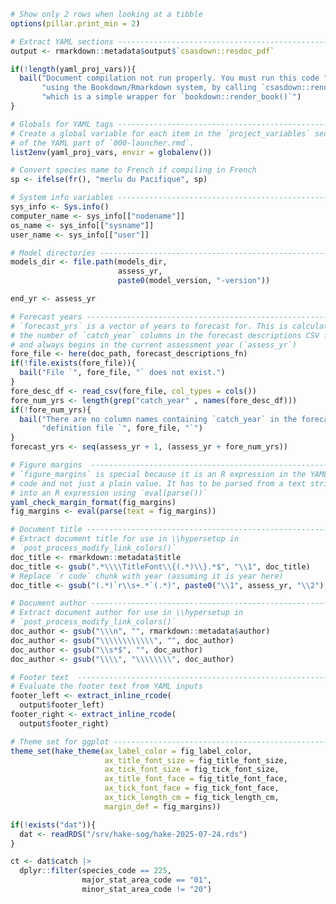 ```r

# Show only 2 rows when looking at a tibble
options(pillar.print_min = 2)

# Extract YAML sections -------------------------------------------------------
output <- rmarkdown::metadata$output$`csasdown::resdoc_pdf`

if(!length(yaml_proj_vars)){
  bail("Document compilation not run properly. You must run this code ",
       "using the Bookdown/Rmarkdown system, by calling `csasdown::render()` ",
       "which is a simple wrapper for `bookdown::render_book()`")
}

# Globals for YAML tags -------------------------------------------------------
# Create a global variable for each item in the `project_variables` section
# of the YAML part of `000-launcher.rmd`.
list2env(yaml_proj_vars, envir = globalenv())

# Convert species name to French if compiling in French
sp <- ifelse(fr(), "merlu du Pacifique", sp)

# System info variables -------------------------------------------------------
sys_info <- Sys.info()
computer_name <- sys_info[["nodename"]]
os_name <- sys_info[["sysname"]]
user_name <- sys_info[["user"]]

# Model directories -----------------------------------------------------------
models_dir <- file.path(models_dir,
                        assess_yr,
                        paste0(model_version, "-version"))

end_yr <- assess_yr

# Forecast years --------------------------------------------------------------
# `forecast_yrs` is a vector of years to forecast for. This is calculated from
# the number of `catch_year` columns in the forecast descriptions CSV file
# and always begins in the current assessment year (`assess_yr`)
fore_file <- here(doc_path, forecast_descriptions_fn)
if(!file.exists(fore_file)){
  bail("File `", fore_file, "` does not exist.")
}
fore_desc_df <- read_csv(fore_file, col_types = cols())
fore_num_yrs <- length(grep("catch_year" , names(fore_desc_df)))
if(!fore_num_yrs){
  bail("There are no column names containing `catch_year` in the forecast ",
       "definition file `", fore_file, "`")
}
forecast_yrs <- seq(assess_yr + 1, (assess_yr + fore_num_yrs))

# Figure margins  -------------------------------------------------------------
# `figure_margins` is special because it is an R expression in the YAML
# code and not just a plain value. It has to be parsed from a text string
# into an R expression using `eval(parse())`
yaml_check_margin_format(fig_margins)
fig_margins <- eval(parse(text = fig_margins))

# Document title --------------------------------------------------------------
# Extract document title for use in \\hypersetup in
# `post_process_modify_link_colors()`
doc_title <- rmarkdown::metadata$title
doc_title <- gsub(".*\\\\TitleFont\\{(.*)\\}.*$", "\\1", doc_title)
# Replace `r code` chunk with year (assuming it is year here)
doc_title <- gsub("(.*)`r\\s+.*`(.*)", paste0("\\1", assess_yr, "\\2"), doc_title)

# Document author -------------------------------------------------------------
# Extract document author for use in \\hypersetup in
# `post_process_modify_link_colors()`
doc_author <- gsub("\\\n", "", rmarkdown::metadata$author)
doc_author <- gsub("\\\\\\\\\\\\", "", doc_author)
doc_author <- gsub("\\s*$", "", doc_author)
doc_author <- gsub("\\\\", "\\\\\\\\", doc_author)

# Footer text  ----------------------------------------------------------------
# Evaluate the footer text from YAML inputs
footer_left <- extract_inline_rcode(
  output$footer_left)
footer_right <- extract_inline_rcode(
  output$footer_right)

# Theme set for ggplot --------------------------------------------------------
theme_set(hake_theme(ax_label_color = fig_label_color,
                     ax_title_font_size = fig_title_font_size,
                     ax_tick_font_size = fig_tick_font_size,
                     ax_title_font_face = fig_title_font_face,
                     ax_tick_font_face = fig_tick_font_face,
                     ax_tick_length_cm = fig_tick_length_cm,
                     margin_def = fig_margins))

if(!exists("dat")){
  dat <- readRDS("/srv/hake-sog/hake-2025-07-24.rds")
}

ct <- dat$catch |> 
  dplyr::filter(species_code == 225,
                major_stat_area_code == "01",
                minor_stat_area_code != "20")

```
